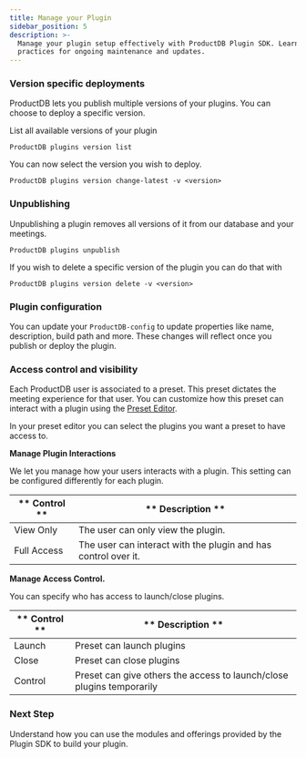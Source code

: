 ```yaml
---
title: Manage your Plugin
sidebar_position: 5
description: >-
  Manage your plugin setup effectively with ProductDB Plugin SDK. Learn best
  practices for ongoing maintenance and updates.
---
```


### Version specific deployments

ProductDB lets you publish multiple versions of your plugins. You can choose to
deploy a specific version.

List all available versions of your plugin

```shell
ProductDB plugins version list
```

You can now select the version you wish to deploy.

```shell
ProductDB plugins version change-latest -v <version>
```

### Unpublishing

Unpublishing a plugin removes all versions of it from our database and your
meetings.

```shell
ProductDB plugins unpublish
```

If you wish to delete a specific version of the plugin you can do that with

```shell
ProductDB plugins version delete -v <version>
```

### Plugin configuration

You can update your `ProductDB-config` to update properties like name, description,
build path and more. These changes will reflect once you publish or deploy the
plugin.

### Access control and visibility

Each ProductDB user is associated to a preset. This preset dictates the meeting
experience for that user. You can customize how this preset can interact with a
plugin using the [Preset Editor](https://dev.productdb.io/roles-presets).

In your preset editor you can select the plugins you want a preset to have
access to.

**Manage Plugin Interactions**

We let you manage how your users interacts with a plugin. This setting can be
configured differently for each plugin.

| ** Control ** | ** Description **                                              |
| ------------- | -------------------------------------------------------------- |
| View Only     | The user can only view the plugin.                             |
| Full Access   | The user can interact with the plugin and has control over it. |

**Manage Access Control.**

You can specify who has access to launch/close plugins.

| ** Control ** | ** Description **                                                     |
| ------------- | --------------------------------------------------------------------- |
| Launch        | Preset can launch plugins                                             |
| Close         | Preset can close plugins                                              |
| Control       | Preset can give others the access to launch/close plugins temporarily |

### Next Step

Understand how you can use the modules and offerings provided by the Plugin SDK
to build your plugin.

<head>
  <title>Plugin SDK Manage your Plugin</title>
  <meta
    name="description"
    content="Manage your plugin setup effectively with ProductDB Plugin SDK. Learn best practices for ongoing maintenance and updates."
  />
</head>
